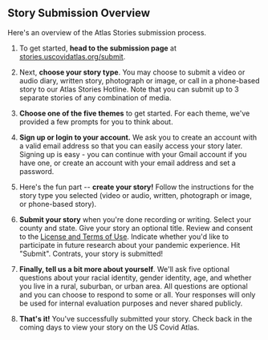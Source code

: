 
<Head>
    <link
        rel="stylesheet"
        href="https://fonts.googleapis.com/css?family=Kalam:wght@300&display=swap"
    />
</Head>


Story Submission Overview
-------------------------

Here's an overview of the Atlas Stories submission process.

1.  To get started, **head to the submission page** at
    [stories.uscovidatlas.org/submit](https://stories.uscovidatlas.org/submit).

2.  Next, **choose your story type**. You may choose to submit a video
    or audio diary, written story, photograph or image, or call in a
    phone-based story to our Atlas Stories Hotline. Note that you can
    submit up to 3 separate stories of any combination of media.

3.  **Choose one of the five themes** to get started. For each
    theme, we've provided a few prompts for you to think about.

4.  **Sign up or login to your account.** We ask you to create an
    account with a valid email address so that you can easily access
    your story later. Signing up is easy - you can continue with your
    Gmail account if you have one, or create an account with your
    email address and set a password.

5.  Here's the fun part -- **create your story!** Follow the instructions for the story
    type you selected (video or audio, written, photograph or image, or phone-based story).

6.  **Submit your story** when you're done recording or writing. Select your county and state. Give your story an
    optional title. Review and consent to the [License and Terms of
    Use](https://stories.uscovidatlas.org/license). Indicate whether you'd like to participate in future research
    about your pandemic experience. Hit "Submit". Contrats, your story is submitted!

7.  **Finally, tell us a bit more about yourself**. We'll ask five
    optional questions about your racial identity, gender identity,
    age, and whether you live in a rural, suburban, or urban area. All
    questions are optional and you can choose to respond to some or
    all. Your responses will only be used for internal evaluation
    purposes and never shared publicly.

8.  **That's it!** You've successfully submitted your story. Check back
    in the coming days to view your story on the US Covid Atlas.
    